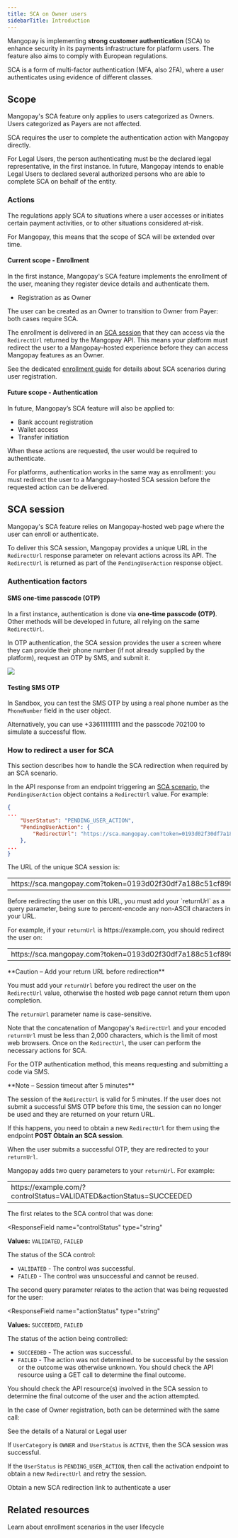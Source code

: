 ```yaml
---
title: SCA on Owner users
sidebarTitle: Introduction
---
```


Mangopay is implementing **strong customer authentication** (SCA) to enhance security in its payments infrastructure for platform users. The feature also aims to comply with European regulations.

SCA is a form of multi-factor authentication (MFA, also 2FA), where a user authenticates using evidence of different classes.

## Scope

Mangopay's SCA feature only applies to users categorized as Owners. Users categorized as Payers are not affected.

SCA requires the user to complete the authentication action with Mangopay directly.

For Legal Users, the person authenticating must be the declared legal representative, in the first instance. In future, Mangopay intends to enable Legal Users to declared several authorized persons who are able to complete SCA on behalf of the entity.

### Actions

The regulations apply SCA to situations where a user accesses or initiates certain payment activities, or to other situations considered at-risk.

For Mangopay, this means that the scope of SCA will be extended over time.

#### Current scope - Enrollment

In the first instance, Mangopay's SCA feature implements the enrollment of the user, meaning they register device details and authenticate them. 

- Registration as as Owner

The user can be created as an Owner to transition to Owner from Payer: both cases require SCA.

The enrollment is delivered in an [SCA session](#sca-session) that they can access via the `RedirectUrl` returned by the Mangopay API. This means your platform must redirect the user to a Mangopay-hosted experience before they can access Mangopay features as an Owner.

See the dedicated [enrollment guide](/guides/users/sca/enrollment) for details about SCA scenarios during user registration.

#### Future scope - Authentication

In future, Mangopay’s SCA feature will also be applied to:

- Bank account registration
- Wallet access
- Transfer initiation

When these actions are requested, the user would be required to authenticate.

For platforms, authentication works in the same way as enrollment: you must redirect the user to a Mangopay-hosted SCA session before the requested action can be delivered.

## SCA session

Mangopay's SCA feature relies on Mangopay-hosted web page where the user can enroll or authenticate.

To deliver this SCA session, Mangopay provides a unique URL in the `RedirectUrl` response parameter on relevant actions across its API. The `RedirectUrl` is returned as part of the `PendingUserAction` response object.

### Authentication factors

#### SMS one-time passcode (OTP)

In a first instance, authentication is done via **one-time passcode (OTP)**. Other methods will be developed in future, all relying on the same `RedirectUrl`.

In OTP authentication, the SCA session provides the user a screen where they can provide their phone number (if not already supplied by the platform), request an OTP by SMS, and submit it.

<img src="/images/screenshot_sca_otp.png" />

#### Testing SMS OTP

In Sandbox, you can test the SMS OTP by using a real phone number as the `PhoneNumber` field in the user object. 

Alternatively, you can use +33611111111 and the passcode 702100 to simulate a successful flow.

### How to redirect a user for SCA

This section describes how to handle the SCA redirection when required by an SCA scenario.

<Steps>
<Step title="Retrieve the SCA RedirectUrl">

In the API response from an endpoint triggering an [SCA scenario](/guides/users/sca/enrollment#sca-scenarios), the `PendingUserAction` object contains a `RedirectUrl` value. For example:

```json
{
...
	"UserStatus": "PENDING_USER_ACTION",
	"PendingUserAction": {
		"RedirectUrl": "https://sca.mangopay.com?token=0193d02f30df7a188c51cf890a191d21"
    },
...
}
```

The URL of the unique SCA session is:

<table>
<tbody>
<tr>
<td class="table-content no-borders">
https<span>://</span>sca.mangopay.com?&#8288;token=0193d02f30df7a188c51cf890a191d21
</td>
</tr>
</tbody>
</table> 

</Step>
<Step title="Add your returnUrl before redirection">
Before redirecting the user on this URL, you must add your `returnUrl` as a query parameter, being sure to percent-encode any non-ASCII characters in your URL.

For example, if your `returnUrl` is <span>https:</span>//example.com, you should redirect the user on:

<table>
<tbody>
<tr>
<td class="table-content no-borders">
<span>https:</span>//sca.mangopay.com?&#8288;token=0193d02f30df7a188c51cf890a191d21&returnUrl=https%3A%2F%2Fexample.com
</td>
</tr>
</tbody>
</table> 

<Warning>
**Caution – Add your return URL before redirection**

You must add your `returnUrl` before you redirect the user on the `RedirectUrl` value, otherwise the hosted web page cannot return them upon completion.

The `returnUrl` parameter name is case-sensitive. 
</Warning>

Note that the concatenation of Mangopay's `RedirectUrl` and your encoded `returnUrl` must be less than 2,000 characters, which is the limit of most web browsers.
</Step>
<Step title="Let the user authenticate">
Once on the `RedirectUrl`, the user can perform the necessary actions for SCA. 

For the OTP authentication method, this means requesting and submitting a code via SMS. 

<Note>
**Note – Session timeout after 5 minutes**

The session of the `RedirectUrl` is valid for 5 minutes. If the user does not submit a successful SMS OTP before this time, the session can no longer be used and they are returned on your return URL.

If this happens, you need to obtain a new `RedirectUrl` for them using the endpoint **POST Obtain an SCA session**.
</Note>
</Step>
<Step title="Handle the returnUrl parameters">

When the user submits a successful OTP, they are redirected to your `returnUrl`.

Mangopay adds two query parameters to your `returnUrl`. For example:

<table>
<tbody>
<tr>
<td class="table-content no-borders">
<span>https:</span>//example.com/?controlStatus=VALIDATED&actionStatus=SUCCEEDED
</td>
</tr>
</tbody>
</table> 

The first relates to the SCA control that was done:
  
<ResponseField
  name="controlStatus"
  type="string"
>
**Values:** `VALIDATED`, `FAILED` 

The status of the SCA control:

- `VALIDATED` - The control was successful.
- `FAILED` - The control was unsuccessful and cannot be reused.
</ResponseField>

The second query parameter relates to the action that was being requested for the user:

<ResponseField
  name="actionStatus"
  type="string"
>
**Values:** `SUCCEEDED`, `FAILED` 

The status of the action being controlled:

- `SUCCEEDED` - The action was successful.
- `FAILED` - The action was not determined to be successful by the session or the outcome was otherwise unknown. You should check the API resource using a GET call to determine the final outcome.
</ResponseField>
</Step>
<Step title="Check the status of the user and action">
You should check the API resource(s) involved in the SCA session to determine the final outcome of the user and the action attempted.

In the case of Owner registration, both can be determined with the same call:

<Card title="GET View a User (SCA)" href="/api-reference/users/view-user-sca">
See the details of a Natural or Legal user 
</Card>

If `UserCategory` is `OWNER` and `UserStatus` is `ACTIVE`, then the SCA session was successful. 

If the `UserStatus` is `PENDING_USER_ACTION`, then call the activation endpoint to obtain a new `RedirectUrl` and retry the session.

<Card title="POST Obtain an SCA session" href="/api-reference/users/activate-user">
Obtain a new SCA redirection link to authenticate a user
</Card>

</Step>
</Steps>

## Related resources

<CardGroup cols={2}>
<Card
  title="Guide"
  href="/guides/users/sca/enrollment"
>
Learn about enrollment scenarios in the user lifecycle
</Card>
</CardGroup>